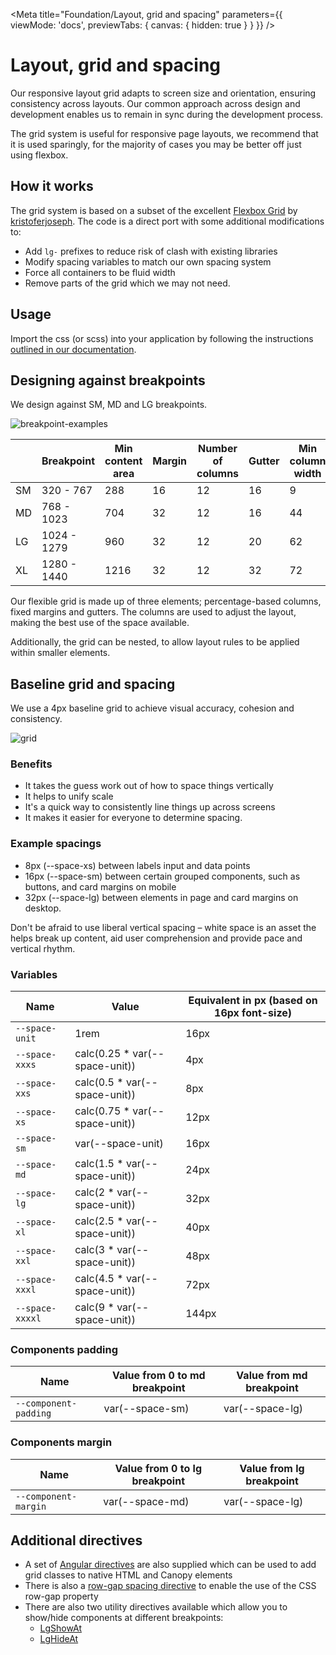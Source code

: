 
<Meta title="Foundation/Layout, grid and spacing" parameters={{ viewMode: 'docs', previewTabs: { canvas: { hidden: true } } }} />

# Layout, grid and spacing

<p class="standfirst">Our responsive layout grid adapts to screen size and orientation, ensuring consistency across layouts. Our common approach across design and development enables us to remain in sync during the development process.</p>

The grid system is useful for responsive page layouts, we recommend that it is used sparingly, for the majority of cases you may be better off just using flexbox.

## How it works

The grid system is based on a subset of the excellent <a href="http://flexboxgrid.com/" target="_blank">Flexbox Grid</a> by <a href="http://github.com/kristoferjoseph" target="_blank">kristoferjoseph</a>. The code is a direct port with some additional modifications to:

- Add `lg-` prefixes to reduce risk of clash with existing libraries
- Modify spacing variables to match our own spacing system
- Force all containers to be fluid width
- Remove parts of the grid which we may not need.

## Usage

Import the css (or scss) into your application by following the instructions <a href="https://github.com/Legal-and-General/canopy/blob/master/docs/USAGE.md#import-the-global-css" target="_blank">outlined in our documentation</a>.

## Designing against breakpoints

We design against SM, MD and LG breakpoints.

![breakpoint-examples](docs/layout-grid-and-spacing/breakpoint-examples.png)

|      | **Breakpoint** | **Min content area** | **Margin** | **Number of columns** | **Gutter** | **Min column width** |
| ---- | -------------- | -------------------- | ---------- | --------------------- | ---------- | -------------------- |
| SM   | 320 - 767      | 288                  | 16         | 12                    | 16         | 9                    |
| MD   | 768 - 1023     | 704                  | 32         | 12                    | 16         | 44                   |
| LG   | 1024 - 1279    | 960                  | 32         | 12                    | 20         | 62                   |
| XL   | 1280 - 1440    | 1216                 | 32         | 12                    | 32         | 72                   |

Our flexible grid is made up of three elements; percentage-based columns, fixed margins and gutters. The columns are used to adjust the layout, making the best use of the space available.

Additionally, the grid can be nested, to allow layout rules to be applied within smaller elements.

## Baseline grid and spacing

We use a 4px baseline grid to achieve visual accuracy, cohesion and consistency.

![grid](docs/layout-grid-and-spacing/grid.png)

### Benefits

- It takes the guess work out of how to space things vertically
- It helps to unify scale
- It's a quick way to consistently line things up across screens
- It makes it easier for everyone to determine spacing.

### Example spacings

- 8px (--space-xs) between labels input and data points
- 16px (--space-sm) between certain grouped components, such as buttons, and card margins on mobile
- 32px (--space-lg) between elements in page and card margins on desktop.

Don't be afraid to use liberal vertical spacing – white space is an asset the helps break up content, aid user comprehension and provide pace and vertical rhythm.

### Variables

| Name            | Value                          | Equivalent in px (based on 16px font-size) |
| --------------- | ------------------------------ | ------------------------------------------ |
| `--space-unit`  | 1rem                           | 16px                                       |
| `--space-xxxs`  | calc(0.25 * var(--space-unit)) | 4px                                        |
| `--space-xxs`   | calc(0.5 * var(--space-unit))  | 8px                                        |
| `--space-xs`    | calc(0.75 * var(--space-unit)) | 12px                                       |
| `--space-sm`    | var(--space-unit)              | 16px                                       |
| `--space-md`    | calc(1.5 * var(--space-unit))  | 24px                                       |
| `--space-lg`    | calc(2 * var(--space-unit))    | 32px                                       |
| `--space-xl`    | calc(2.5 * var(--space-unit))  | 40px                                       |
| `--space-xxl`   | calc(3 * var(--space-unit))    | 48px                                       |
| `--space-xxxl`  | calc(4.5 * var(--space-unit))  | 72px                                       |
| `--space-xxxxl` | calc(9 * var(--space-unit))    | 144px                                      |

### Components padding

| Name                  | Value from 0 to md breakpoint | Value from md breakpoint |
| --------------------- | ----------------------------- | ------------------------ |
| `--component-padding` | var(--space-sm)               | var(--space-lg)          |

### Components margin

| Name                 | Value from 0 to lg breakpoint | Value from lg breakpoint |
| -------------------- | ----------------------------- | ------------------------ |
| `--component-margin` | var(--space-md)               | var(--space-lg)          |

## Additional directives

- A set of [Angular directives](./?path=/docs/directives-grid--grid) are also supplied which can be used to add grid classes to native HTML and Canopy elements
- There is also a [row-gap spacing directive](./?path=/story/directives-row-gap--row-gap) to enable the use of the CSS row-gap property
- There are also two utility directives available which allow you to show/hide components at different breakpoints:
  - [LgShowAt](./?path=/docs/directives-show-at--show-at-story)
  - [LgHideAt](./?path=/docs/directives-hide-at--hide-at-story)

<Description markdown={feedback} />

